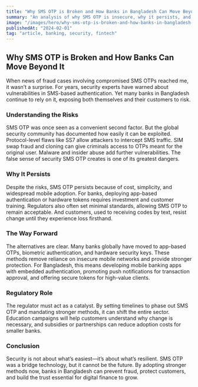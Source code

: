 ```yaml
---
title: "Why SMS OTP is Broken and How Banks in Bangladesh Can Move Beyond It"
summary: "An analysis of why SMS OTP is insecure, why it persists, and what stronger alternatives banks in Bangladesh should adopt."
image: "/images/hero/why-sms-otp-is-broken-and-how-banks-in-bangladesh-can-move-beyond-it.jpg"
publishedAt: "2024-02-01"
tag: "article, banking, security, fintech"
---
```


## Why SMS OTP is Broken and How Banks Can Move Beyond It

When news of fraud cases involving compromised SMS OTPs reached me, it wasn’t a surprise. For years, security experts have warned about vulnerabilities in SMS-based authentication. Yet many banks in Bangladesh continue to rely on it, exposing both themselves and their customers to risk.

### Understanding the Risks

SMS OTP was once seen as a convenient second factor. But the global security community has documented how easily it can be exploited. Protocol-level flaws like SS7 allow attackers to intercept SMS traffic. SIM swap fraud and cloning can give criminals access to OTPs meant for the original user. Malware and insider abuse add further vulnerabilities. The false sense of security SMS OTP creates is one of its greatest dangers.

### Why It Persists

Despite the risks, SMS OTP persists because of cost, simplicity, and widespread mobile adoption. For banks, deploying app-based authentication or hardware tokens requires investment and customer training. Regulators also often set minimal standards, allowing SMS OTP to remain acceptable. And customers, used to receiving codes by text, resist change until they experience loss firsthand.

### The Way Forward

The alternatives are clear. Many banks globally have moved to app-based OTPs, biometric authentication, and hardware security keys. These methods remove reliance on insecure mobile networks and provide stronger protection. For Bangladesh, this means developing mobile banking apps with embedded authentication, promoting push notifications for transaction approval, and offering secure tokens for high-value clients.

### Regulatory Role

The regulator must act as a catalyst. By setting timelines to phase out SMS OTP and mandating stronger methods, it can shift the entire sector. Education campaigns will help customers understand why change is necessary, and subsidies or partnerships can reduce adoption costs for smaller banks.

### Conclusion

Security is not about what’s easiest—it’s about what’s resilient. SMS OTP was a bridge technology, but it cannot be the future. By adopting stronger methods now, banks in Bangladesh can prevent fraud, protect customers, and build the trust essential for digital finance to grow.
